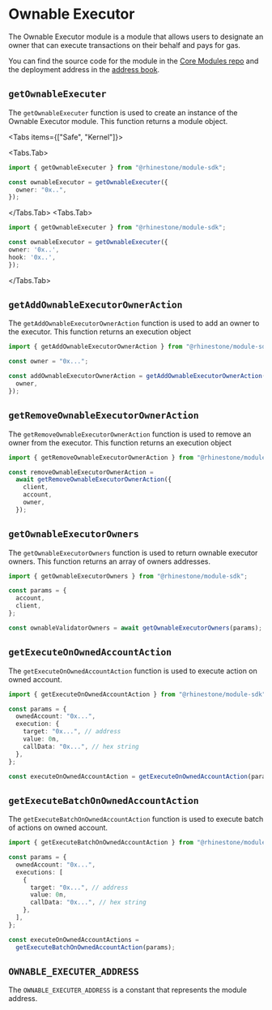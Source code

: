 
# Ownable Executor

The Ownable Executor module is a module that allows users to designate an owner that can execute transactions on their behalf and pays for gas.

You can find the source code for the module in the [Core Modules repo](https://github.com/rhinestonewtf/core-modules/tree/main/src/OwnableExecutor) and the deployment address in the [address book](../../overview/address-book.mdx).

## `getOwnableExecuter`

The `getOwnableExecuter` function is used to create an instance of the Ownable Executor module. This function returns a module object.

<Tabs items={["Safe", "Kernel"]}>

<Tabs.Tab>

```typescript
import { getOwnableExecuter } from "@rhinestone/module-sdk";

const ownableExecutor = getOwnableExecuter({
  owner: "0x..",
});
```

</Tabs.Tab>
<Tabs.Tab>
```typescript
import { getOwnableExecuter } from "@rhinestone/module-sdk";

const ownableExecutor = getOwnableExecuter({
owner: '0x..',
hook: '0x..',
});

````
</Tabs.Tab>
</Tabs>


## `getAddOwnableExecutorOwnerAction`

The `getAddOwnableExecutorOwnerAction` function is used to add an owner to the executor. This function returns an execution object

```typescript
import { getAddOwnableExecutorOwnerAction } from "@rhinestone/module-sdk";

const owner = "0x...";

const addOwnableExecutorOwnerAction = getAddOwnableExecutorOwnerAction({
  owner,
});
````

## `getRemoveOwnableExecutorOwnerAction`

The `getRemoveOwnableExecutorOwnerAction` function is used to remove an owner from the executor. This function returns an execution object

```typescript
import { getRemoveOwnableExecutorOwnerAction } from "@rhinestone/module-sdk";

const removeOwnableExecutorOwnerAction =
  await getRemoveOwnableExecutorOwnerAction({
    client,
    account,
    owner,
  });
```

## `getOwnableExecutorOwners`

The `getOwnableExecutorOwners` function is used to return ownable executor owners. This function returns an array of owners addresses.

```typescript
import { getOwnableExecutorOwners } from "@rhinestone/module-sdk";

const params = {
  account,
  client,
};

const ownableValidatorOwners = await getOwnableExecutorOwners(params);
```

## `getExecuteOnOwnedAccountAction`

The `getExecuteOnOwnedAccountAction` function is used to execute action on owned account.

```typescript
import { getExecuteOnOwnedAccountAction } from "@rhinestone/module-sdk";

const params = {
  ownedAccount: "0x...",
  execution: {
    target: "0x...", // address
    value: 0n,
    callData: "0x...", // hex string
  },
};

const executeOnOwnedAccountAction = getExecuteOnOwnedAccountAction(params);
```

## `getExecuteBatchOnOwnedAccountAction`

The `getExecuteBatchOnOwnedAccountAction` function is used to execute batch of actions on owned account.

```typescript
import { getExecuteBatchOnOwnedAccountAction } from "@rhinestone/module-sdk";

const params = {
  ownedAccount: "0x...",
  executions: [
    {
      target: "0x...", // address
      value: 0n,
      callData: "0x...", // hex string
    },
  ],
};

const executeOnOwnedAccountActions =
  getExecuteBatchOnOwnedAccountAction(params);
```

## `OWNABLE_EXECUTER_ADDRESS`

The `OWNABLE_EXECUTER_ADDRESS` is a constant that represents the module address.
